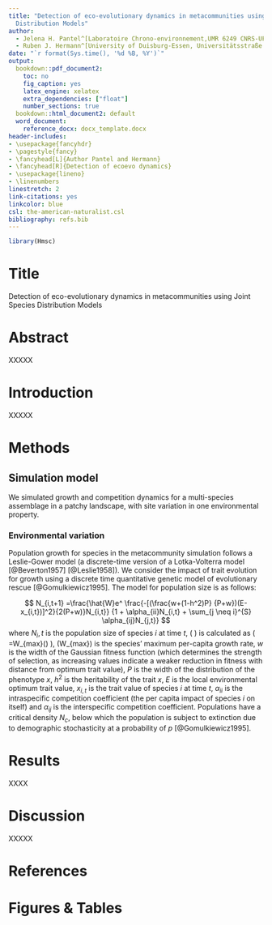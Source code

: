 ```yaml
---
title: "Detection of eco-evolutionary dynamics in metacommunities using Joint Species
  Distribution Models"
author:
  - Jelena H. Pantel^[Laboratoire Chrono-environnement,UMR 6249 CNRS-UFC, 16 Route de Gray, 25030 Besançon cedex, France, jelena.pantel@univ-fcomte.fr]
  - Ruben J. Hermann^[University of Duisburg-Essen, Universitätsstraße 5, 45141 Essen, Germany, ruben.hermann@uni-due.de]
date: "`r format(Sys.time(), '%d %B, %Y')`"
output:
  bookdown::pdf_document2:
    toc: no
    fig_caption: yes
    latex_engine: xelatex
    extra_dependencies: ["float"]
    number_sections: true
  bookdown::html_document2: default
  word_document:
    reference_docx: docx_template.docx
header-includes:
- \usepackage{fancyhdr}
- \pagestyle{fancy}
- \fancyhead[L]{Author Pantel and Hermann}
- \fancyhead[R]{Detection of ecoevo dynamics}
- \usepackage{lineno}
- \linenumbers
linestretch: 2
link-citations: yes
linkcolor: blue
csl: the-american-naturalist.csl
bibliography: refs.bib
---
```


```r
library(Hmsc)
```


\newpage

Title
===============================================================================

Detection of eco-evolutionary dynamics in metacommunities using Joint Species Distribution Models
    
Abstract
===============================================================================
  
XXXXX

Introduction
================================================================================

XXXXX

Methods
================================================================================

## Simulation model

We simulated growth and competition dynamics for a multi-species assemblage in a patchy landscape, with site variation in one environmental property.

### Environmental variation

Population growth for species in the metacommunity simulation follows a Leslie-Gower model (a discrete-time version of a Lotka-Volterra model [@Beverton1957] [@Leslie1958]). We consider the impact of trait evolution for growth using a discrete time quantitative genetic model of evolutionary rescue [@Gomulkiewicz1995]. The model for population size is as follows:

$$ N_{i,t+1} =\frac{\hat{W}e^ \frac{-[(\frac{w+(1-h^2)P} {P+w})(E-x_{i,t})]^2}{2(P+w)}N_{i,t}} {1 + \alpha_{ii}N_{i,t} + \sum_{j \neq i}^{S} \alpha_{ij}N_{j,t}} $$
where $N_i,t$ is the population size of species *i* at time *t*, \( \hat{W} \) is calculated as \( \hat{W}=W_{max}\sqrt(\frac{w}{P+w}) \), \(W_{max}\) is the species' maximum per-capita growth rate, *w* is the width of the Gaussian fitness function (which determines the strength of selection, as increasing values indicate a weaker reduction in fitness with distance from optimum trait value), *P* is the width of the distribution of the phenotype *x*, $h^2$ is the heritability of the trait *x*, *E* is the local environmental optimum trait value, $x_{i,t}$ is the trait value of species *i* at time *t*, $\alpha_{ii}$ is the intraspecific competition coefficient (the per capita impact of species *i* on itself) and $\alpha_{ij}$ is the interspecific competition coefficient. Populations have a critical density $N_c$, below which the population is subject to extinction due to demographic stochasticity at a probability of *p* [@Gomulkiewicz1995].


Results
===============================================================================

XXXX

Discussion
================================================================================

XXXXX


References
===============================================================================

<div id="refs"></div>

<a name="appendix">Figures & Tables</a>
================================================================================

